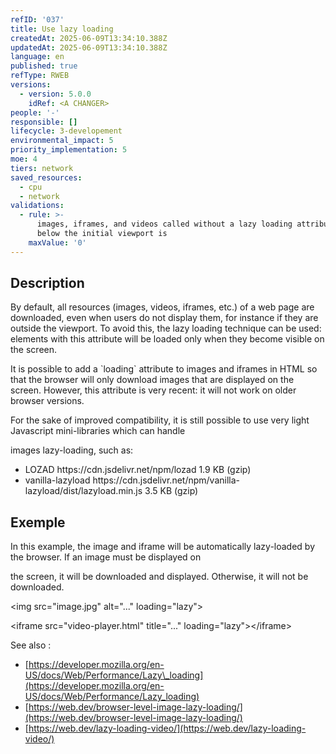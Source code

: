 ```yaml
---
refID: '037'
title: Use lazy loading
createdAt: 2025-06-09T13:34:10.388Z
updatedAt: 2025-06-09T13:34:10.388Z
language: en
published: true
refType: RWEB
versions:
  - version: 5.0.0
    idRef: <A CHANGER>
people: '-'
responsible: []
lifecycle: 3-developement
environmental_impact: 5
priority_implementation: 5
moe: 4
tiers: network
saved_resources:
  - cpu
  - network
validations:
  - rule: >-
      images, iframes, and videos called without a lazy loading attribute and
      below the initial viewport is
    maxValue: '0'
---
```


## Description

By default, all resources (images, videos, iframes, etc.) of a web page are downloaded, even when users do not display them, for instance if they are outside the viewport. To avoid this, the lazy loading technique can be used: elements with this attribute will be loaded only when they become visible on the screen.

It is possible to add a \`loading\` attribute to images and iframes in HTML so that the browser will only download images  that are displayed on the screen. However, this attribute is very recent: it will not work on older browser versions. 

For the sake of improved compatibility, it is still possible to use very light Javascript mini-libraries which can handle 

images lazy-loading, such as:

* LOZAD https\://cdn.jsdelivr.net/npm/lozad 1.9 KB (gzip)
* vanilla-lazyload https\://cdn.jsdelivr.net/npm/vanilla-lazyload/dist/lazyload.min.js 3.5 KB (gzip)

## Exemple

In this example, the image and iframe will be automatically lazy-loaded by the browser. If an image must be displayed on

the screen, it will be downloaded and displayed. Otherwise, it will not be downloaded.

\<img src="image.jpg" alt="..." loading="lazy">

\<iframe src="video-player.html" title="..." loading="lazy">\</iframe>

See also :

* [https://developer.mozilla.org/en-US/docs/Web/Performance/Lazy\_loading](https://developer.mozilla.org/en-US/docs/Web/Performance/Lazy_loading)
* [https://web.dev/browser-level-image-lazy-loading/](https://web.dev/browser-level-image-lazy-loading/)
* [https://web.dev/lazy-loading-video/](https://web.dev/lazy-loading-video/) 
